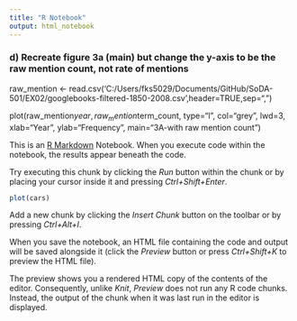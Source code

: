 ---
title: "R Notebook"
output: html_notebook
---

### d) Recreate figure 3a (main) but change the y-axis to be the raw mention count, not rate of mentions


raw_mention <- read.csv('C:/Users/fks5029/Documents/GitHub/SoDA-501/EX02/googlebooks-filtered-1850-2008.csv',header=TRUE,sep=",")

plot(raw_mention$year, raw_mention$term_count, type="l", col="grey", lwd=3, xlab="Year", ylab="Frequency", main="3A-with raw mention count")

This is an [R Markdown](http://rmarkdown.rstudio.com) Notebook. When you execute code within the notebook, the results appear beneath the code. 

Try executing this chunk by clicking the *Run* button within the chunk or by placing your cursor inside it and pressing *Ctrl+Shift+Enter*. 

```{r}
plot(cars)
```

Add a new chunk by clicking the *Insert Chunk* button on the toolbar or by pressing *Ctrl+Alt+I*.

When you save the notebook, an HTML file containing the code and output will be saved alongside it (click the *Preview* button or press *Ctrl+Shift+K* to preview the HTML file).

The preview shows you a rendered HTML copy of the contents of the editor. Consequently, unlike *Knit*, *Preview* does not run any R code chunks. Instead, the output of the chunk when it was last run in the editor is displayed.
